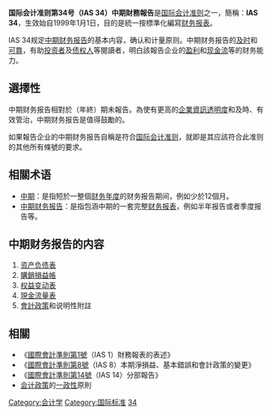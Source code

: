 '''国际会计准则第34号（IAS 34）中期財務報告'''是[[国际会计准则|国际会计准则]]之一，簡稱：'''IAS 34'''，生效始自1999年1月1日，目的是統一按標準化編寫[[财务报表|财务报表]]。

IAS 34规定[[中期财务报告|中期财务报告]]的基本内容，确认和计量原则。中期财务报告的[[及时|及时]]和[[可靠|可靠]]，有助[[投资者|投资者]]及[[债权人|债权人]]等閱讀者，明白該報告企业的[[盈利|盈利]]和[[现金流|现金流]]等的财务能力。

== 選擇性 ==
中期财务报告相對於（年終）期未報告。為使有更高的[[企業資訊透明度|企業資訊透明度]]和及時、有效管治，中期财务报告是值得鼓勵的。

如果報告企业的中期财务报告自稱是符合[[国际会计准则|国际会计准则]]，就即是其应該符合此准则的其他所有條號的要求。

== 相關术语 ==
* [[中期|中期]]：是指短於一整個[[财务年度|财务年度]]的财务报告期间，例如少於12個月。
* [[中期财务报告|中期财务报告]]：是指包涵中期的一套完整[[财务报表|财务报表]]，例如半年报告或者季度报告等。

==中期财务报告的内容==
# [[资产负债表|资产负债表]]
# [[購銷損益帳|購銷損益帳]]
# [[权益变动表|权益变动表]]
# [[現金流量表|現金流量表]]
# [[會計政策|會計政策]]和说明性附註

== 相關 ==
* 《[[國際會計準則第1號|國際會計準則第1號]]（IAS 1）財務報表的表述》
* 《[[國際會計準則第8號|國際會計準則第8號]]（IAS 8）本期淨損益、基本錯誤和會計政策的變更》
* 《[[國際會計準則第14號|國際會計準則第14號]]（IAS 14）分部報告》
* [[会计政策|会计政策]]的[[一政性|一政性]]原則

{{Accounting-stub}}
[[Category:会计学|Category:会计学]]
[[Category:国际标准|Category:国际标准]]
[[Category:國際財務報告準則|34]]